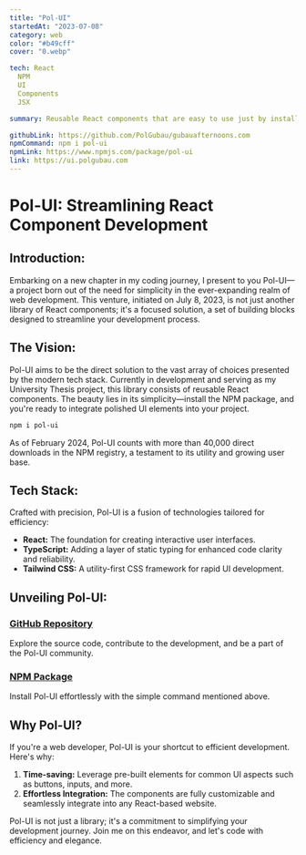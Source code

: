 ---
title: "Pol-UI"
startedAt: "2023-07-08"
category: web
color: "#b49cff"
cover: "0.webp"

tech: React
  NPM
  UI
  Components
  JSX

summary: Reusable React components that are easy to use just by installing an NPM package. Created with tailwind, React, and TypeScript, the components are fully customizable and ready to integrate on any website. It saves time and effort using the pre-built elements for common aspects of user interface such as buttons, inputs and more.

githubLink: https://github.com/PolGubau/gubauafternoons.com
npmCommand: npm i pol-ui
npmLink: https://www.npmjs.com/package/pol-ui
link: https://ui.polgubau.com
---

# **Pol-UI: Streamlining React Component Development**

## **Introduction:**

Embarking on a new chapter in my coding journey, I present to you Pol-UI—a project born out of the need for simplicity in the ever-expanding realm of web development. This venture, initiated on July 8, 2023, is not just another library of React components; it's a focused solution, a set of building blocks designed to streamline your development process.

## **The Vision:**

Pol-UI aims to be the direct solution to the vast array of choices presented by the modern tech stack. Currently in development and serving as my University Thesis project, this library consists of reusable React components. The beauty lies in its simplicity—install the NPM package, and you're ready to integrate polished UI elements into your project.

```bash
npm i pol-ui
```

As of February 2024, Pol-UI counts with more than 40,000 direct downloads in the NPM registry, a testament to its utility and growing user base.

## **Tech Stack:**

Crafted with precision, Pol-UI is a fusion of technologies tailored for efficiency:

- **React:** The foundation for creating interactive user interfaces.
- **TypeScript:** Adding a layer of static typing for enhanced code clarity and reliability.
- **Tailwind CSS:** A utility-first CSS framework for rapid UI development.

## **Unveiling Pol-UI:**

### **[GitHub Repository](https://github.com/PolGubau/pol-ui)**

Explore the source code, contribute to the development, and be a part of the Pol-UI community.

### **[NPM Package](https://www.npmjs.com/package/pol-ui)**

Install Pol-UI effortlessly with the simple command mentioned above.

## **Why Pol-UI?**

If you're a web developer, Pol-UI is your shortcut to efficient development. Here's why:

1. **Time-saving:** Leverage pre-built elements for common UI aspects such as buttons, inputs, and more.
2. **Effortless Integration:** The components are fully customizable and seamlessly integrate into any React-based website.

Pol-UI is not just a library; it's a commitment to simplifying your development journey. Join me on this endeavor, and let's code with efficiency and elegance.
